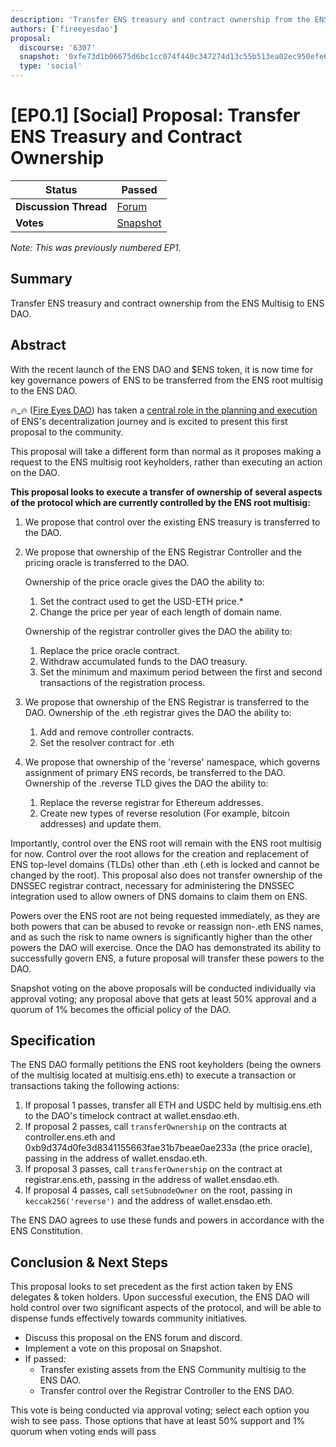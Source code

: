 ```yaml
---
description: 'Transfer ENS treasury and contract ownership from the ENS Multisig to ENS DAO.'
authors: ['fireeyesdao']
proposal:
  discourse: '6307'
  snapshot: '0xfe73d1b06675d6bc1cc074f440c347274d13c55b513ea02ec950efe639adbbb0'
  type: 'social'
---
```


# [EP0.1] [Social] Proposal: Transfer ENS Treasury and Contract Ownership

| **Status**            | Passed                                                                                                                 |
| --------------------- | ---------------------------------------------------------------------------------------------------------------------- |
| **Discussion Thread** | [Forum](https://discuss.ens.domains/t/6307)                                                                            |
| **Votes**             | [Snapshot](https://snapshot.org/#/ens.eth/proposal/0xfe73d1b06675d6bc1cc074f440c347274d13c55b513ea02ec950efe639adbbb0) |

_Note: This was previously numbered EP1._

## Summary

Transfer ENS treasury and contract ownership from the ENS Multisig to ENS DAO.

## Abstract

With the recent launch of the ENS DAO and $ENS token, it is now time for key governance powers of ENS to be transferred from the ENS root multisig to the ENS DAO.

🔥_🔥 ([Fire Eyes DAO](https://fireeyes.xyz)) has taken a [central role in the planning and execution](https://mirror.xyz/james.eth/XkOIGh8xu_bF2cQV4QZkKxoN0o1OuNoEb3o-Nzjdo3I) of ENS's decentralization journey and is excited to present this first proposal to the community.

This proposal will take a different form than normal as it proposes making a request to the ENS multisig root keyholders, rather than executing an action on the DAO.

**This proposal looks to execute a transfer of ownership of several aspects of the protocol which are currently controlled by the ENS root multisig:**

1. We propose that control over the existing ENS treasury is transferred to the DAO.
2. We propose that ownership of the ENS Registrar Controller and the pricing oracle is transferred to the DAO.

   Ownership of the price oracle gives the DAO the ability to:

   1. Set the contract used to get the USD-ETH price.\*
   2. Change the price per year of each length of domain name.

   Ownership of the registrar controller gives the DAO the ability to:

   1. Replace the price oracle contract.
   2. Withdraw accumulated funds to the DAO treasury.
   3. Set the minimum and maximum period between the first and second transactions of the registration process.

3. We propose that ownership of the ENS Registrar is transferred to the DAO. Ownership of the .eth registrar gives the DAO the ability to:

   1. Add and remove controller contracts.
   2. Set the resolver contract for .eth

4. We propose that ownership of the 'reverse' namespace, which governs assignment of primary ENS records, be transferred to the DAO. Ownership of the .reverse TLD gives the DAO the ability to:
   1. Replace the reverse registrar for Ethereum addresses.
   2. Create new types of reverse resolution (For example, bitcoin addresses) and update them.

Importantly, control over the ENS root will remain with the ENS root multisig for now. Control over the root allows for the creation and replacement of ENS top-level domains (TLDs) other than .eth (.eth is locked and cannot be changed by the root). This proposal also does not transfer ownership of the DNSSEC registrar contract, necessary for administering the DNSSEC integration used to allow owners of DNS domains to claim them on ENS.

Powers over the ENS root are not being requested immediately, as they are both powers that can be abused to revoke or reassign non-.eth ENS names, and as such the risk to name owners is significantly higher than the other powers the DAO will exercise. Once the DAO has demonstrated its ability to successfully govern ENS, a future proposal will transfer these powers to the DAO.

Snapshot voting on the above proposals will be conducted individually via approval voting; any proposal above that gets at least 50% approval and a quorum of 1% becomes the official policy of the DAO.

## Specification

The ENS DAO formally petitions the ENS root keyholders (being the owners of the multisig located at multisig.ens.eth) to execute a transaction or transactions taking the following actions:

1. If proposal 1 passes, transfer all ETH and USDC held by multisig.ens.eth to the DAO's timelock contract at wallet.ensdao.eth.
2. If proposal 2 passes, call `transferOwnership` on the contracts at controller.ens.eth and 0xb9d374d0fe3d8341155663fae31b7beae0ae233a (the price oracle), passing in the address of wallet.ensdao.eth.
3. If proposal 3 passes, call `transferOwnership` on the contract at registrar.ens.eth, passing in the address of wallet.ensdao.eth.
4. If proposal 4 passes, call `setSubnodeOwner` on the root, passing in `keccak256('reverse')` and the address of wallet.ensdao.eth.

The ENS DAO agrees to use these funds and powers in accordance with the ENS Constitution.

## Conclusion & Next Steps

This proposal looks to set precedent as the first action taken by ENS delegates & token holders. Upon successful execution, the ENS DAO will hold control over two significant aspects of the protocol, and will be able to dispense funds effectively towards community initiatives.

- Discuss this proposal on the ENS forum and discord.
- Implement a vote on this proposal on Snapshot.
- If passed:
  - Transfer existing assets from the ENS Community multisig to the ENS DAO.
  - Transfer control over the Registrar Controller to the ENS DAO.

This vote is being conducted via approval voting; select each option you wish to see pass. Those options that have at least 50% support and 1% quorum when voting ends will pass
